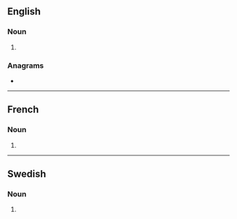 ==English==

===Noun===
{{head|en|noun plural form}}

# {{plural of|bastion|lang=en}}

===Anagrams===
* {{anagrams|en|antiboss}}

----

==French==

===Noun===
{{head|fr|noun plural form|g=m}}

# {{plural of|bastion|lang=fr}}

----

==Swedish==

===Noun===
{{head|sv|noun form}}

# {{sv-noun-form-indef-gen|bastion}}